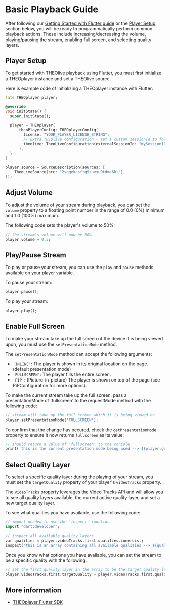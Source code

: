 # Basic Playback Guide

After following our [Getting Started with Flutter guide](./00-getting-started.mdx) or the [Player Setup](#player-setup) section below, you will be ready to programmatically perform common playback actions. These include increasing/decreasing
the volume, playing/pausing the stream, enabling full screen, and selecting quality layers.

## Player Setup

To get started with THEOlive playback using Flutter, you must first initialize a THEOplayer instance and set a THEOlive source.

Here is example code of initializing a THEOplayer instance with Flutter:

```dart
late THEOplayer player;

@override
void initState() {
  super.initState();

  player = THEOplayer(
      theoPlayerConfig: THEOplayerConfig(
        license: "YOUR_PLAYER_LICENSE_STRING",
        // Extra THEOlive configuration - set a custom sessionId to follow the requests on the backend
        theolive: TheoLiveConfiguration(externalSessionId: "mySessionID"),
      ),
  )
}

player.source = SourceDescription(sources: [
    TheoLiveSource(src: "2vqqekesftg9zuvxu9tdme6kl"),
]);
```

## Adjust Volume

To adjust the volume of your stream during playback, you can set the `volume` property to a floating point number in the range of 0.0 (0%) minimum and 1.0 (100%) maximum.

The following code sets the player's volume to 50%:

```dart
// the stream's volume will now be 50%
player.volume = 0.5;
```

## Play/Pause Stream

To play or pause your stream, you can use the `play` and `pause` methods available on your player variable.

To pause your stream:

```dart
player.pause();
```

To play your stream:

```dart
player.play();
```

## Enable Full Screen

To make your stream take up the full screen of the device it is being viewed upon, you must use the `setPresentationMode` method.

The `setPresentationMode` method can accept the following arguments:

- `'INLINE'`: The player is shown in its original location on the page. (default presentation mode)
- `'FULLSCREEN'`: The player fills the entire screen.
- `'PIP'`: (Picture-in-picture) The player is shown on top of the page (see PiPConfiguration for more options).

To make the current stream take up the full screen, pass a presentationMode of 'fullscreen' to the requestMode method with the following code:

```dart
// stream will take up the full screen which it is being viewed on
player.setPresentationMode('FULLSCREEN');
```

To confirm that the change has occured, check the `getPresentationMode` property to ensure it now returns `fullscreen` as its value:

```dart
// should return a value of 'fullscreen' to the console
print('this is the current presentation mode being used --> ${player.getPresentationMode()}');
```

## Select Quality Layer

To select a specific quality layer during the playing of your stream, you must set the `targetQuality` property of your player's `videoTracks` property.

The `videoTracks` property leverages the Video Tracks API and will allow you to see all quality layers available, the current active quality layer, and set a new target quality layer.

To see what qualities you have available, use the following code:

```dart
// import needed to use the 'inspect' function
import 'dart:developer';

// inspect all available quality layers
var qualities = player.videoTracks.first.qualities.innerList;
inspect("this is an array containing all available qualities --> ${qualities}");
```

Once you know what options you have available, you can set the stream to be a specific quality with the following:

```dart
// set the first quality layer in the array to be the target quality layer
player.videoTracks.first.targetQuality = player.videoTracks.first.qualities.first;
```

## More information

- [THEOplayer Flutter SDK](pathname:///theoplayer/v9/api-reference/web/classes/Player.html)
